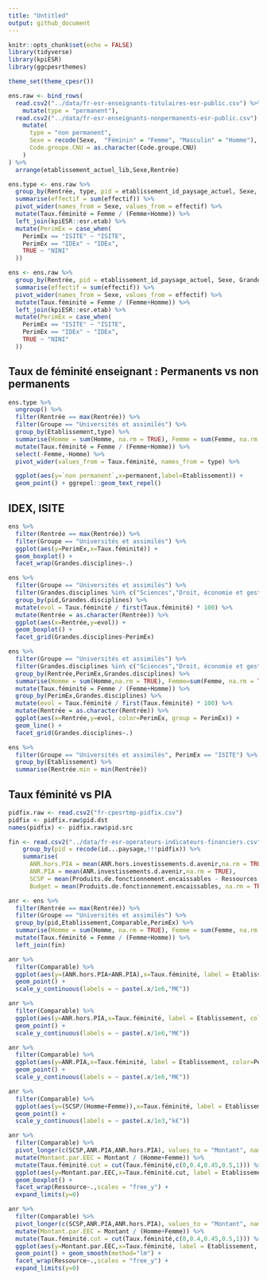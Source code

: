 ```yaml
---
title: "Untitled"
output: github_document
---
```


```r
knitr::opts_chunk$set(echo = FALSE)
library(tidyverse)
library(kpiESR)
library(ggcpesrthemes)

theme_set(theme_cpesr())
```

```r
ens.raw <- bind_rows(
  read.csv2("../data/fr-esr-enseignants-titulaires-esr-public.csv") %>% 
    mutate(type = "permanent"),
  read.csv2("../data/fr-esr-enseignants-nonpermanents-esr-public.csv") %>% 
    mutate(
      type = "non permanent",
      Sexe = recode(Sexe,  "Féminin" = "Femme", "Masculin" = "Homme"),
      Code.groupe.CNU = as.character(Code.groupe.CNU)
    )
) %>% 
  arrange(etablissement_actuel_lib,Sexe,Rentrée)

ens.type <- ens.raw %>%
  group_by(Rentrée, type, pid = etablissement_id_paysage_actuel, Sexe, Grandes.disciplines) %>%
  summarise(effectif = sum(effectif)) %>%
  pivot_wider(names_from = Sexe, values_from = effectif) %>%
  mutate(Taux.féminité = Femme / (Femme+Homme)) %>%
  left_join(kpiESR::esr.etab) %>%
  mutate(PerimEx = case_when(
    PerimEx == "ISITE" ~ "ISITE",
    PerimEx == "IDEx" ~ "IDEx",
    TRUE ~ "NINI"
  )) 

ens <- ens.raw %>%
  group_by(Rentrée, pid = etablissement_id_paysage_actuel, Sexe, Grandes.disciplines) %>%
  summarise(effectif = sum(effectif)) %>%
  pivot_wider(names_from = Sexe, values_from = effectif) %>%
  mutate(Taux.féminité = Femme / (Femme+Homme)) %>%
  left_join(kpiESR::esr.etab) %>%
  mutate(PerimEx = case_when(
    PerimEx == "ISITE" ~ "ISITE",
    PerimEx == "IDEx" ~ "IDEx",
    TRUE ~ "NINI"
  )) 
```

## Taux de féminité enseignant : Permanents vs non permanents 

```r
ens.type %>%
  ungroup() %>%
  filter(Rentrée == max(Rentrée)) %>%
  filter(Groupe == "Universités et assimilés") %>%
  group_by(Etablissement,type) %>%
  summarise(Homme = sum(Homme, na.rm = TRUE), Femme = sum(Femme, na.rm = TRUE)) %>%
  mutate(Taux.féminité = Femme / (Femme+Homme)) %>%
  select(-Femme,-Homme) %>%
  pivot_wider(values_from = Taux.féminité, names_from = type) %>%

  ggplot(aes(y=`non permanent`,x=permanent,label=Etablissement)) +
  geom_point() + ggrepel::geom_text_repel()
```


## IDEX, ISITE 


```r
ens %>%
  filter(Rentrée == max(Rentrée)) %>%
  filter(Groupe == "Universités et assimilés") %>%
  ggplot(aes(y=PerimEx,x=Taux.féminité)) +
  geom_boxplot() +
  facet_wrap(Grandes.disciplines~.)
```


```r
ens %>%
  filter(Groupe == "Universités et assimilés") %>%
  filter(Grandes.disciplines %in% c("Sciences","Droit, économie et gestion","Lettres et sciences humaines","Médecine")) %>%
  group_by(pid,Grandes.disciplines) %>% 
  mutate(evol = Taux.féminité / first(Taux.féminité) * 100) %>%
  mutate(Rentrée = as.character(Rentrée)) %>%
  ggplot(aes(x=Rentrée,y=evol)) +
  geom_boxplot() +
  facet_grid(Grandes.disciplines~PerimEx)
```



```r
ens %>%
  filter(Groupe == "Universités et assimilés") %>%
  filter(Grandes.disciplines %in% c("Sciences","Droit, économie et gestion","Lettres et sciences humaines","Médecine")) %>%
  group_by(Rentrée,PerimEx,Grandes.disciplines) %>% 
  summarise(Homme = sum(Homme,na.rm = TRUE), Femme=sum(Femme, na.rm = TRUE)) %>%
  mutate(Taux.féminité = Femme / (Femme+Homme)) %>%
  group_by(PerimEx,Grandes.disciplines) %>%
  mutate(evol = Taux.féminité / first(Taux.féminité) * 100) %>%
  mutate(Rentrée = as.character(Rentrée)) %>%
  ggplot(aes(x=Rentrée,y=evol, color=PerimEx, group = PerimEx)) +
  geom_line() +
  facet_grid(Grandes.disciplines~.)
```


```r
ens %>%
  filter(Groupe == "Universités et assimilés", PerimEx == "ISITE") %>%
  group_by(Etablissement) %>% 
  summarise(Rentrée.min = min(Rentrée))
```


## Taux féminité vs PIA

```r
pidfix.raw <- read.csv2("fr-cpesrtmp-pidfix.csv") 
pidfix <- pidfix.raw$pid.dst
names(pidfix) <- pidfix.raw$pid.src

fin <- read.csv2("../data/fr-esr-operateurs-indicateurs-financiers.csv", na.strings="", dec=".") %>%
    group_by(pid = recode(id...paysage,!!!pidfix)) %>%
    summarise(
      ANR.hors.PIA = mean(ANR.hors.investissements.d.avenir,na.rm = TRUE),
      ANR.PIA = mean(ANR.investissements.d.avenir,na.rm = TRUE),
      SCSP = mean(Produits.de.fonctionnement.encaissables - Ressources.propres.encaissables, na.rm = TRUE),
      Budget = mean(Produits.de.fonctionnement.encaissables, na.rm = TRUE) ) 

anr <- ens %>%
  filter(Rentrée == max(Rentrée)) %>%
  filter(Groupe == "Universités et assimilés") %>%
  group_by(pid,Etablissement,Comparable,PerimEx) %>%
  summarise(Homme = sum(Homme, na.rm = TRUE), Femme = sum(Femme, na.rm = TRUE)) %>%
  mutate(Taux.féminité = Femme / (Femme+Homme)) %>%
  left_join(fin)
```



```r
anr %>%
  filter(Comparable) %>%
  ggplot(aes(y=(ANR.hors.PIA+ANR.PIA),x=Taux.féminité, label = Etablissement, color=PerimEx)) +
  geom_point() + 
  scale_y_continuous(labels = ~ paste(.x/1e6,"M€"))
```
 
 
```r
anr %>%
  filter(Comparable) %>%
  ggplot(aes(y=ANR.hors.PIA,x=Taux.féminité, label = Etablissement, color=PerimEx)) +
  geom_point() +
  scale_y_continuous(labels = ~ paste(.x/1e6,"M€"))
``` 
 
 
```r
anr %>%
  filter(Comparable) %>%
  ggplot(aes(y=ANR.PIA,x=Taux.féminité, label = Etablissement, color=PerimEx)) +
  geom_point() +
  scale_y_continuous(labels = ~ paste(.x/1e6,"M€"))
```




```r
anr %>%
  filter(Comparable) %>%
  ggplot(aes(y=(SCSP/(Homme+Femme)),x=Taux.féminité, label = Etablissement, color=PerimEx)) +
  geom_point() + 
  scale_y_continuous(labels = ~ paste(.x/1e3,"k€"))
```


```r
anr %>%
  filter(Comparable) %>%
  pivot_longer(c(SCSP,ANR.PIA,ANR.hors.PIA), values_to = "Montant", names_to = "Ressource") %>%
  mutate(Montant.par.EEC = Montant / (Homme+Femme)) %>%
  mutate(Taux.féminité.cut = cut(Taux.féminité,c(0,0.4,0.45,0.5,1))) %>%
  ggplot(aes(y=Montant.par.EEC,x=Taux.féminité.cut, label = Etablissement, fill=Ressource)) +
  geom_boxplot() +
  facet_wrap(Ressource~.,scales = "free_y") +
  expand_limits(y=0)
```


```r
anr %>%
  filter(Comparable) %>%
  pivot_longer(c(SCSP,ANR.PIA,ANR.hors.PIA), values_to = "Montant", names_to = "Ressource") %>%
  mutate(Montant.par.EEC = Montant / (Homme+Femme)) %>%
  mutate(Taux.féminité.cut = cut(Taux.féminité,c(0,0.4,0.45,0.5,1))) %>%
  ggplot(aes(y=Montant.par.EEC,x=Taux.féminité, label = Etablissement, fill=Ressource)) +
  geom_point() + geom_smooth(method="lm") +
  facet_wrap(Ressource~.,scales = "free_y") +
  expand_limits(y=0)
```